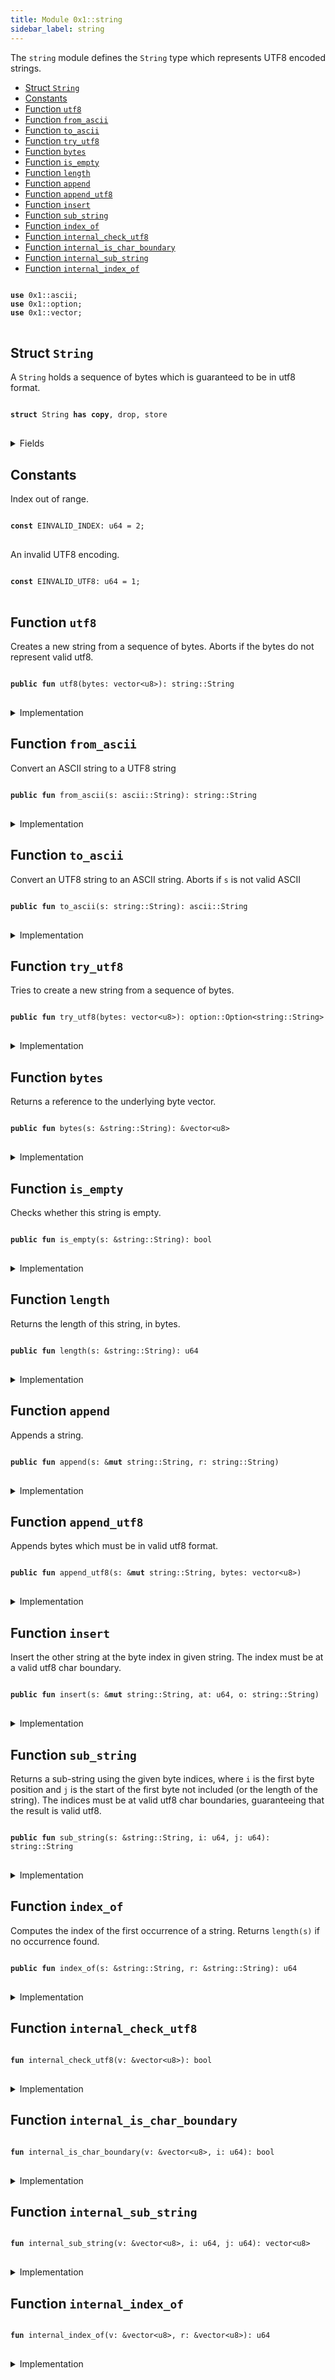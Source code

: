 ```yaml
---
title: Module 0x1::string
sidebar_label: string
---
```


<Link id="0x1_string"/>
The <code><Link to="../move-stdlib/string#0x1_string">string</Link></code> module defines the <code><Link to="../move-stdlib/string#0x1_string_String">String</Link></code> type which represents UTF8 encoded strings.


-  [Struct `String`](#0x1_string_String)
-  [Constants](#@Constants_0)
-  [Function `utf8`](#0x1_string_utf8)
-  [Function `from_ascii`](#0x1_string_from_ascii)
-  [Function `to_ascii`](#0x1_string_to_ascii)
-  [Function `try_utf8`](#0x1_string_try_utf8)
-  [Function `bytes`](#0x1_string_bytes)
-  [Function `is_empty`](#0x1_string_is_empty)
-  [Function `length`](#0x1_string_length)
-  [Function `append`](#0x1_string_append)
-  [Function `append_utf8`](#0x1_string_append_utf8)
-  [Function `insert`](#0x1_string_insert)
-  [Function `sub_string`](#0x1_string_sub_string)
-  [Function `index_of`](#0x1_string_index_of)
-  [Function `internal_check_utf8`](#0x1_string_internal_check_utf8)
-  [Function `internal_is_char_boundary`](#0x1_string_internal_is_char_boundary)
-  [Function `internal_sub_string`](#0x1_string_internal_sub_string)
-  [Function `internal_index_of`](#0x1_string_internal_index_of)


<pre>
<code>
<b>use</b> <Link to="../move-stdlib/ascii#0x1_ascii">0x1::ascii</Link>;
<b>use</b> <Link to="../move-stdlib/option#0x1_option">0x1::option</Link>;
<b>use</b> <Link to="../move-stdlib/vector#0x1_vector">0x1::vector</Link>;
</code>
</pre>



<Link id="0x1_string_String"></Link>

## Struct `String`

A <code><Link to="../move-stdlib/string#0x1_string_String">String</Link></code> holds a sequence of bytes which is guaranteed to be in utf8 format.


<pre>
<code>
<b>struct</b> <Link to="../move-stdlib/string#0x1_string_String">String</Link> <b>has</b> <b>copy</b>, drop, store
</code>
</pre>



<details>
<summary>Fields</summary>


<dl>
<dt>
<code>bytes: <Link to="../move-stdlib/vector#0x1_vector">vector</Link>&lt;u8&gt;</code>
</dt>
<dd>

</dd>
</dl>


</details>

<Link id="@Constants_0"></Link>

## Constants


<Link id="0x1_string_EINVALID_INDEX"></Link>

Index out of range.


<pre>
<code>
<b>const</b> <Link to="../move-stdlib/string#0x1_string_EINVALID_INDEX">EINVALID_INDEX</Link>: u64 = 2;
</code>
</pre>



<Link id="0x1_string_EINVALID_UTF8"></Link>

An invalid UTF8 encoding.


<pre>
<code>
<b>const</b> <Link to="../move-stdlib/string#0x1_string_EINVALID_UTF8">EINVALID_UTF8</Link>: u64 = 1;
</code>
</pre>



<Link id="0x1_string_utf8"></Link>

## Function `utf8`

Creates a new string from a sequence of bytes. Aborts if the bytes do not represent valid utf8.


<pre>
<code>
<b>public</b> <b>fun</b> <Link to="../move-stdlib/string#0x1_string_utf8">utf8</Link>(bytes: <Link to="../move-stdlib/vector#0x1_vector">vector</Link>&lt;u8&gt;): <Link to="../move-stdlib/string#0x1_string_String">string::String</Link>
</code>
</pre>



<details>
<summary>Implementation</summary>


<pre>
<code>
<b>public</b> <b>fun</b> <Link to="../move-stdlib/string#0x1_string_utf8">utf8</Link>(bytes: <Link to="../move-stdlib/vector#0x1_vector">vector</Link>&lt;u8&gt;): <Link to="../move-stdlib/string#0x1_string_String">String</Link> \{
    <b>assert</b>!(<Link to="../move-stdlib/string#0x1_string_internal_check_utf8">internal_check_utf8</Link>(&bytes), <Link to="../move-stdlib/string#0x1_string_EINVALID_UTF8">EINVALID_UTF8</Link>);
    <Link to="../move-stdlib/string#0x1_string_String">String</Link> \{ bytes }
}
</code>
</pre>



</details>

<Link id="0x1_string_from_ascii"></Link>

## Function `from_ascii`

Convert an ASCII string to a UTF8 string


<pre>
<code>
<b>public</b> <b>fun</b> <Link to="../move-stdlib/string#0x1_string_from_ascii">from_ascii</Link>(s: <Link to="../move-stdlib/ascii#0x1_ascii_String">ascii::String</Link>): <Link to="../move-stdlib/string#0x1_string_String">string::String</Link>
</code>
</pre>



<details>
<summary>Implementation</summary>


<pre>
<code>
<b>public</b> <b>fun</b> <Link to="../move-stdlib/string#0x1_string_from_ascii">from_ascii</Link>(s: <Link to="../move-stdlib/ascii#0x1_ascii_String">ascii::String</Link>): <Link to="../move-stdlib/string#0x1_string_String">String</Link> \{
    <Link to="../move-stdlib/string#0x1_string_String">String</Link> \{ bytes: <Link to="../move-stdlib/ascii#0x1_ascii_into_bytes">ascii::into_bytes</Link>(s) }
}
</code>
</pre>



</details>

<Link id="0x1_string_to_ascii"></Link>

## Function `to_ascii`

Convert an UTF8 string to an ASCII string.
Aborts if <code>s</code> is not valid ASCII


<pre>
<code>
<b>public</b> <b>fun</b> <Link to="../move-stdlib/string#0x1_string_to_ascii">to_ascii</Link>(s: <Link to="../move-stdlib/string#0x1_string_String">string::String</Link>): <Link to="../move-stdlib/ascii#0x1_ascii_String">ascii::String</Link>
</code>
</pre>



<details>
<summary>Implementation</summary>


<pre>
<code>
<b>public</b> <b>fun</b> <Link to="../move-stdlib/string#0x1_string_to_ascii">to_ascii</Link>(s: <Link to="../move-stdlib/string#0x1_string_String">String</Link>): <Link to="../move-stdlib/ascii#0x1_ascii_String">ascii::String</Link> \{
    <b>let</b> <Link to="../move-stdlib/string#0x1_string_String">String</Link> \{ bytes } = s;
    <Link to="../move-stdlib/ascii#0x1_ascii_string">ascii::string</Link>(bytes)
}
</code>
</pre>



</details>

<Link id="0x1_string_try_utf8"></Link>

## Function `try_utf8`

Tries to create a new string from a sequence of bytes.


<pre>
<code>
<b>public</b> <b>fun</b> <Link to="../move-stdlib/string#0x1_string_try_utf8">try_utf8</Link>(bytes: <Link to="../move-stdlib/vector#0x1_vector">vector</Link>&lt;u8&gt;): <Link to="../move-stdlib/option#0x1_option_Option">option::Option</Link>&lt;<Link to="../move-stdlib/string#0x1_string_String">string::String</Link>&gt;
</code>
</pre>



<details>
<summary>Implementation</summary>


<pre>
<code>
<b>public</b> <b>fun</b> <Link to="../move-stdlib/string#0x1_string_try_utf8">try_utf8</Link>(bytes: <Link to="../move-stdlib/vector#0x1_vector">vector</Link>&lt;u8&gt;): Option&lt;<Link to="../move-stdlib/string#0x1_string_String">String</Link>&gt; \{
    <b>if</b> (<Link to="../move-stdlib/string#0x1_string_internal_check_utf8">internal_check_utf8</Link>(&bytes)) \{
        <Link to="../move-stdlib/option#0x1_option_some">option::some</Link>(<Link to="../move-stdlib/string#0x1_string_String">String</Link> \{ bytes })
    } <b>else</b> \{
        <Link to="../move-stdlib/option#0x1_option_none">option::none</Link>()
    }
}
</code>
</pre>



</details>

<Link id="0x1_string_bytes"></Link>

## Function `bytes`

Returns a reference to the underlying byte vector.


<pre>
<code>
<b>public</b> <b>fun</b> <Link to="../move-stdlib/string#0x1_string_bytes">bytes</Link>(s: &<Link to="../move-stdlib/string#0x1_string_String">string::String</Link>): &<Link to="../move-stdlib/vector#0x1_vector">vector</Link>&lt;u8&gt;
</code>
</pre>



<details>
<summary>Implementation</summary>


<pre>
<code>
<b>public</b> <b>fun</b> <Link to="../move-stdlib/string#0x1_string_bytes">bytes</Link>(s: &<Link to="../move-stdlib/string#0x1_string_String">String</Link>): &<Link to="../move-stdlib/vector#0x1_vector">vector</Link>&lt;u8&gt; \{
    &s.bytes
}
</code>
</pre>



</details>

<Link id="0x1_string_is_empty"></Link>

## Function `is_empty`

Checks whether this string is empty.


<pre>
<code>
<b>public</b> <b>fun</b> <Link to="../move-stdlib/string#0x1_string_is_empty">is_empty</Link>(s: &<Link to="../move-stdlib/string#0x1_string_String">string::String</Link>): bool
</code>
</pre>



<details>
<summary>Implementation</summary>


<pre>
<code>
<b>public</b> <b>fun</b> <Link to="../move-stdlib/string#0x1_string_is_empty">is_empty</Link>(s: &<Link to="../move-stdlib/string#0x1_string_String">String</Link>): bool \{
    s.bytes.<Link to="../move-stdlib/string#0x1_string_is_empty">is_empty</Link>()
}
</code>
</pre>



</details>

<Link id="0x1_string_length"></Link>

## Function `length`

Returns the length of this string, in bytes.


<pre>
<code>
<b>public</b> <b>fun</b> <Link to="../move-stdlib/string#0x1_string_length">length</Link>(s: &<Link to="../move-stdlib/string#0x1_string_String">string::String</Link>): u64
</code>
</pre>



<details>
<summary>Implementation</summary>


<pre>
<code>
<b>public</b> <b>fun</b> <Link to="../move-stdlib/string#0x1_string_length">length</Link>(s: &<Link to="../move-stdlib/string#0x1_string_String">String</Link>): u64 \{
    s.bytes.<Link to="../move-stdlib/string#0x1_string_length">length</Link>()
}
</code>
</pre>



</details>

<Link id="0x1_string_append"></Link>

## Function `append`

Appends a string.


<pre>
<code>
<b>public</b> <b>fun</b> <Link to="../move-stdlib/string#0x1_string_append">append</Link>(s: &<b>mut</b> <Link to="../move-stdlib/string#0x1_string_String">string::String</Link>, r: <Link to="../move-stdlib/string#0x1_string_String">string::String</Link>)
</code>
</pre>



<details>
<summary>Implementation</summary>


<pre>
<code>
<b>public</b> <b>fun</b> <Link to="../move-stdlib/string#0x1_string_append">append</Link>(s: &<b>mut</b> <Link to="../move-stdlib/string#0x1_string_String">String</Link>, r: <Link to="../move-stdlib/string#0x1_string_String">String</Link>) \{
    s.bytes.<Link to="../move-stdlib/string#0x1_string_append">append</Link>(r.bytes)
}
</code>
</pre>



</details>

<Link id="0x1_string_append_utf8"></Link>

## Function `append_utf8`

Appends bytes which must be in valid utf8 format.


<pre>
<code>
<b>public</b> <b>fun</b> <Link to="../move-stdlib/string#0x1_string_append_utf8">append_utf8</Link>(s: &<b>mut</b> <Link to="../move-stdlib/string#0x1_string_String">string::String</Link>, bytes: <Link to="../move-stdlib/vector#0x1_vector">vector</Link>&lt;u8&gt;)
</code>
</pre>



<details>
<summary>Implementation</summary>


<pre>
<code>
<b>public</b> <b>fun</b> <Link to="../move-stdlib/string#0x1_string_append_utf8">append_utf8</Link>(s: &<b>mut</b> <Link to="../move-stdlib/string#0x1_string_String">String</Link>, bytes: <Link to="../move-stdlib/vector#0x1_vector">vector</Link>&lt;u8&gt;) \{
    s.<Link to="../move-stdlib/string#0x1_string_append">append</Link>(<Link to="../move-stdlib/string#0x1_string_utf8">utf8</Link>(bytes))
}
</code>
</pre>



</details>

<Link id="0x1_string_insert"></Link>

## Function `insert`

Insert the other string at the byte index in given string. The index must be at a valid utf8 char
boundary.


<pre>
<code>
<b>public</b> <b>fun</b> <Link to="../move-stdlib/string#0x1_string_insert">insert</Link>(s: &<b>mut</b> <Link to="../move-stdlib/string#0x1_string_String">string::String</Link>, at: u64, o: <Link to="../move-stdlib/string#0x1_string_String">string::String</Link>)
</code>
</pre>



<details>
<summary>Implementation</summary>


<pre>
<code>
<b>public</b> <b>fun</b> <Link to="../move-stdlib/string#0x1_string_insert">insert</Link>(s: &<b>mut</b> <Link to="../move-stdlib/string#0x1_string_String">String</Link>, at: u64, o: <Link to="../move-stdlib/string#0x1_string_String">String</Link>) \{
    <b>let</b> bytes = &s.bytes;
    <b>assert</b>!(at &lt;= bytes.<Link to="../move-stdlib/string#0x1_string_length">length</Link>() && <Link to="../move-stdlib/string#0x1_string_internal_is_char_boundary">internal_is_char_boundary</Link>(bytes, at), <Link to="../move-stdlib/string#0x1_string_EINVALID_INDEX">EINVALID_INDEX</Link>);
    <b>let</b> l = s.<Link to="../move-stdlib/string#0x1_string_length">length</Link>();
    <b>let</b> <b>mut</b> front = s.<Link to="../move-stdlib/string#0x1_string_sub_string">sub_string</Link>(0, at);
    <b>let</b> end = s.<Link to="../move-stdlib/string#0x1_string_sub_string">sub_string</Link>(at, l);
    front.<Link to="../move-stdlib/string#0x1_string_append">append</Link>(o);
    front.<Link to="../move-stdlib/string#0x1_string_append">append</Link>(end);
    *s = front;
}
</code>
</pre>



</details>

<Link id="0x1_string_sub_string"></Link>

## Function `sub_string`

Returns a sub-string using the given byte indices, where <code>i</code> is the first byte position and <code>j</code> is the start
of the first byte not included (or the length of the string). The indices must be at valid utf8 char boundaries,
guaranteeing that the result is valid utf8.


<pre>
<code>
<b>public</b> <b>fun</b> <Link to="../move-stdlib/string#0x1_string_sub_string">sub_string</Link>(s: &<Link to="../move-stdlib/string#0x1_string_String">string::String</Link>, i: u64, j: u64): <Link to="../move-stdlib/string#0x1_string_String">string::String</Link>
</code>
</pre>



<details>
<summary>Implementation</summary>


<pre>
<code>
<b>public</b> <b>fun</b> <Link to="../move-stdlib/string#0x1_string_sub_string">sub_string</Link>(s: &<Link to="../move-stdlib/string#0x1_string_String">String</Link>, i: u64, j: u64): <Link to="../move-stdlib/string#0x1_string_String">String</Link> \{
    <b>let</b> bytes = &s.bytes;
    <b>let</b> l = bytes.<Link to="../move-stdlib/string#0x1_string_length">length</Link>();
    <b>assert</b>!(
        j &lt;= l && i &lt;= j && <Link to="../move-stdlib/string#0x1_string_internal_is_char_boundary">internal_is_char_boundary</Link>(bytes, i) && <Link to="../move-stdlib/string#0x1_string_internal_is_char_boundary">internal_is_char_boundary</Link>(bytes, j),
        <Link to="../move-stdlib/string#0x1_string_EINVALID_INDEX">EINVALID_INDEX</Link>
    );
    <Link to="../move-stdlib/string#0x1_string_String">String</Link>\{bytes: <Link to="../move-stdlib/string#0x1_string_internal_sub_string">internal_sub_string</Link>(bytes, i, j)}
}
</code>
</pre>



</details>

<Link id="0x1_string_index_of"></Link>

## Function `index_of`

Computes the index of the first occurrence of a string. Returns <code><Link to="../move-stdlib/string#0x1_string_length">length</Link>(s)</code> if no occurrence found.


<pre>
<code>
<b>public</b> <b>fun</b> <Link to="../move-stdlib/string#0x1_string_index_of">index_of</Link>(s: &<Link to="../move-stdlib/string#0x1_string_String">string::String</Link>, r: &<Link to="../move-stdlib/string#0x1_string_String">string::String</Link>): u64
</code>
</pre>



<details>
<summary>Implementation</summary>


<pre>
<code>
<b>public</b> <b>fun</b> <Link to="../move-stdlib/string#0x1_string_index_of">index_of</Link>(s: &<Link to="../move-stdlib/string#0x1_string_String">String</Link>, r: &<Link to="../move-stdlib/string#0x1_string_String">String</Link>): u64 \{
    <Link to="../move-stdlib/string#0x1_string_internal_index_of">internal_index_of</Link>(&s.bytes, &r.bytes)
}
</code>
</pre>



</details>

<Link id="0x1_string_internal_check_utf8"></Link>

## Function `internal_check_utf8`



<pre>
<code>
<b>fun</b> <Link to="../move-stdlib/string#0x1_string_internal_check_utf8">internal_check_utf8</Link>(v: &<Link to="../move-stdlib/vector#0x1_vector">vector</Link>&lt;u8&gt;): bool
</code>
</pre>



<details>
<summary>Implementation</summary>


<pre>
<code>
<b>native</b> <b>fun</b> <Link to="../move-stdlib/string#0x1_string_internal_check_utf8">internal_check_utf8</Link>(v: &<Link to="../move-stdlib/vector#0x1_vector">vector</Link>&lt;u8&gt;): bool;
</code>
</pre>



</details>

<Link id="0x1_string_internal_is_char_boundary"></Link>

## Function `internal_is_char_boundary`



<pre>
<code>
<b>fun</b> <Link to="../move-stdlib/string#0x1_string_internal_is_char_boundary">internal_is_char_boundary</Link>(v: &<Link to="../move-stdlib/vector#0x1_vector">vector</Link>&lt;u8&gt;, i: u64): bool
</code>
</pre>



<details>
<summary>Implementation</summary>


<pre>
<code>
<b>native</b> <b>fun</b> <Link to="../move-stdlib/string#0x1_string_internal_is_char_boundary">internal_is_char_boundary</Link>(v: &<Link to="../move-stdlib/vector#0x1_vector">vector</Link>&lt;u8&gt;, i: u64): bool;
</code>
</pre>



</details>

<Link id="0x1_string_internal_sub_string"></Link>

## Function `internal_sub_string`



<pre>
<code>
<b>fun</b> <Link to="../move-stdlib/string#0x1_string_internal_sub_string">internal_sub_string</Link>(v: &<Link to="../move-stdlib/vector#0x1_vector">vector</Link>&lt;u8&gt;, i: u64, j: u64): <Link to="../move-stdlib/vector#0x1_vector">vector</Link>&lt;u8&gt;
</code>
</pre>



<details>
<summary>Implementation</summary>


<pre>
<code>
<b>native</b> <b>fun</b> <Link to="../move-stdlib/string#0x1_string_internal_sub_string">internal_sub_string</Link>(v: &<Link to="../move-stdlib/vector#0x1_vector">vector</Link>&lt;u8&gt;, i: u64, j: u64): <Link to="../move-stdlib/vector#0x1_vector">vector</Link>&lt;u8&gt;;
</code>
</pre>



</details>

<Link id="0x1_string_internal_index_of"></Link>

## Function `internal_index_of`



<pre>
<code>
<b>fun</b> <Link to="../move-stdlib/string#0x1_string_internal_index_of">internal_index_of</Link>(v: &<Link to="../move-stdlib/vector#0x1_vector">vector</Link>&lt;u8&gt;, r: &<Link to="../move-stdlib/vector#0x1_vector">vector</Link>&lt;u8&gt;): u64
</code>
</pre>



<details>
<summary>Implementation</summary>


<pre>
<code>
<b>native</b> <b>fun</b> <Link to="../move-stdlib/string#0x1_string_internal_index_of">internal_index_of</Link>(v: &<Link to="../move-stdlib/vector#0x1_vector">vector</Link>&lt;u8&gt;, r: &<Link to="../move-stdlib/vector#0x1_vector">vector</Link>&lt;u8&gt;): u64;
</code>
</pre>



</details>
